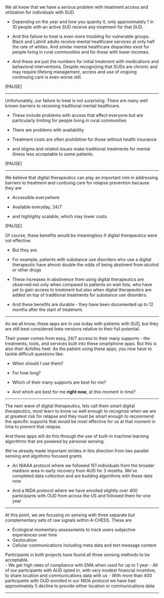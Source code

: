 We all know that we have a serious problem with treatment access and utilization for individuals with SUD.

- Depending on the year and how you quanity it, only approximately 1 in 10 people with an active SUD receive any treatment for that SUD. 

- And this failure to treat is even more troubling for vulnerable groups.  Black and LatinX adults receive mental healthcare services at only half the rate of whites.  And similar mental healthcare disparities exist for people living in rural communities and for those with lower incomes.

- And these are just the numbers for initial treatment with medications and behavioral interventions.   Despite recognizing that SUDs are chronic and may require lifelong management, access and use of ongoing continuing care is even worse still.

[PAUSE]

-----

Unfortunately, our failure to treat is not surprising.  There are many well known barriers to receiving traditional mental healthcare.

- These include problems with access that affect everyone but are particularly limiting for people living in rural communities

- There are problems with availability

- Treatment costs are often prohibitive for those without health insurance 

- and stigma and related issues make traditional treatments for mental illness less acceptable to some patients.  

[PAUSE]

-----

We believe that digital therapeutics can play an important role in addressing barriers to treatment and contiuing care for relapse prevention because they are 

- Accessible everywhere

- Available everyday, 24/7

- and highlighly scalable, which may lower costs

[PAUSE]

Of course, these benefits would be meaningless if digital therapeutics were not effective.

- But they are.

- For example, patients with substance use disorders who use a digital therapeutic have almost double the odds of being abstinent from alcohol or other drugs

- These increases in abstinence from using digital therapeutics are observed not only when compared to patients on wait lists, who have yet to gain access to treatment but also when digital therapeutics are added on top of traditional treatments for substance use disorders.

- And these benefits are durable - they have been documented up to 12 months after the start of treatment.  

<!-- where to add ref to Dave and center at the forefront of this work over decades -->

-----

As we all know, these apps are in use today with patients with SUD, but they are still best considered beta versions relative to their full potential. 

Their power comes from easy, 24/7 access to their many supports - the treatments, tools, and services built into these smartphone apps. But this is also their Achilles heel. As the patient using these apps, you now have to tackle difficult questions like:

- When should I use them?

- For how long?

- Which of their many supports are best for me?

- And which are best for me **right now**, at this moment in time?

-----

The next wave of digital therapeutics, lets call them smart digital therapeutics, must learn to know us well enough to recognize when we are at greatest risk for relapse and they must be smart enough to recommend the specific supports that would be most effective for us at that moment in time to prevent that relapse.

And these apps will do this through the use of built-in machine learning algorithms that are powered by personal sensing.

We've already made important strides in this direction from two parallel sensing and algothims focused grants

- An NIAAA protocol where we followed 151 individuals from the broader madison area in early recovery from AUD for 3 months.  We've completed data collection and are building algorithms with these data now

- And a NIDA protocol where we have enrolled slightly over 400 participants with OUD from across the US and followed them for one year

-----

At this point, we are focusing on sensing with three separate but complementary sets of raw signals within A-CHESS.  These are

- Ecological momentary assessments to track users subjective experiences over time
- Geolocation
- Cellular communications including meta data and text message content


Participants in both projects have found all three sensing methods to be acceptable.  
 - We get high rates of compliance with EMA when used for up to 1 year
 - All of our participants with AUD opted in, with very modest financial incentive, to share location and communications data with us
 - With more than 400 participants with OUD enrolled in our NIDA protocol we have had approximately 5 decline to provide either location or communications data

-----



